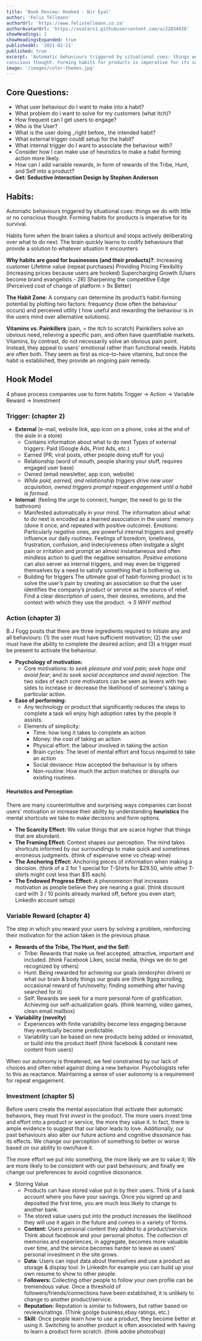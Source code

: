 ```yaml
---
title: 'Book Review: Hooked - Nir Eyal' 
author: 'Felix Tellmann'
authorUrl: 'https://www.felixtellmann.co.za'
authorAvatarUrl: 'https://avatars1.githubusercontent.com/u/22034038'
showHeadings: 2
showHeadingsExpanded: true
publishedAt: '2021-02-21'
published: true
excerpt: 'Automatic behaviours triggered by situational cues: things we do with little or no
conscious thought. Forming habits for products is imperative for its survival.'
image: '/images/color-themes.jpg'
---
```



## Core Questions:

<InfoBlock type="question">
<ul>
<li>What user behaviour do I want to make into a habit? </li>
<li>What problem do i want to solve for my customers (what itch)?</li>
<li>How frequent can I get users to engage? </li>
<li>Who is the User? </li>
<li>What is the user doing _right before_ the intended habit? </li>
<li>What external trigger couldI setup for the habit? </li>
<li>What internal trigger do I want to associate the behaviour with?</li>
<li>Consider how I can make use of heuristics to make a habit forming action more 
likely.</li>
<li>How can I add variable rewards, in form of rewards of the Tribe, Hunt, and Self 
into a product?</li>
<li><strong>Get: Seductive Interaction Design by Stephen Anderson</strong></li>
</ul>
</InfoBlock>

## Habits:

Automatic behaviours triggered by situational cues: things we do with little or no
conscious thought. Forming habits for products is imperative for its survival.

Habits form when the brain takes a shortcut and stops actively deliberating over what to
do next. The brain quickly learns to codify behaviours that provide a solution to whatever
situation it encounters

**Why habits are good for businesses (and their products)?**:
Increasing customer Lifetime value (repeat purchases)
Providing Pricing Flexibility (increasing prices because users are hooked)
Supercharging Growth (Users become brand evangelists - 2R)
Sharpening the competitive Edge (Perceived cost of change of platform > 9x Better)

**The Habit Zone**: A company can determine its product’s habit-forming potential by
plotting two factors: frequency (how often the behaviour occurs) and perceived utility (
how useful and rewarding the behaviour is in the users mind over alternative solutions).

**Vitamins vs. Painkillers** (pain, = the itch to scratch)
Painkillers solve an obvious need, relieving a specific pain, and often have quantifiable
markets. Vitamins, by contrast, do not necessarily solve an obvious pain point. Instead,
they appeal to users’ emotional rather than functional needs. Habits are often both. They
seem as first as nice-to-have vitamins, but once the habit is established, they provide an
ongoing pain remedy.

## Hook Model

4 phase process companies use to form habits Trigger -> Action -> Variable Reward ->
Investment

### Trigger:  (chapter 2)

- **External** (e-mail, website link, app icon on a phone, coke at the end of the aisle in
  a store)
    - Contains information about what to do next Types of external triggers: Paid
      (Google Ads, Print Ads, etc.)
    - Earned (PR, viral posts, other people doing stuff for you)
    - Relationship (word of mouth, people sharing your stuff, requires engaged user base)
    - Owned (email newsletter, app icon, website)
    - _While paid, earned, and relationship triggers drive new user acquisition, owned
      triggers prompt repeat engagement until a habit is formed._
- **Internal**: (feeling the urge to connect, hunger, the need to go to the bathroom)
    - Manifested automatically in your mind. The information about what to do next is
      encoded as a learned association in the users' memory (done it once, and repeated
      with positive outcome). Emotions: Particularly _negative_ ones, are powerful
      internal triggers and greatly influence our daily routines. Feelings of boredom,
      loneliness, frustration, confusion, and indecisiveness often instigate a slight pain
      or irritation and prompt an almost instantaneous and often mindless action to quell
      the negative sensation. _Positive emotions_ can also server as internal triggers,
      and may even be triggered themselves by a need to satisfy something that is
      bothering us.
    - Building for triggers The ultimate goal of habit-forming product is to solve the
      user’s pain by creating an association so that the user identifies the company’s
      product or service as the source of relief. Find a clear description of users, their
      desires, emotions, and the context with which they use the product. -> _5 WHY
      method_

### Action (chapter 3)

B.J Fogg posits that there are three ingredients required to initiate any and all
behaviours: (1) the user must have sufficient motivation; (2) the user must have the
ability to complete the desired action; and (3) a trigger must be present to activate the
behaviour.

- **Psychology of motivation:**
    - Core motivations: _to seek pleasure and void pain;_ _seek hope and avoid fear_;
      and _to seek social acceptance and avoid rejection_. The two sides of each core
      motivators can be seen as levers with two sides to increase or decrease the
      likelihood of someone's taking a particular action.
- **Ease of performing:**
    - Any technology or product that significantly reduces the steps to complete a task
      wil enjoy high adoption rates by the people it assists.
    - Elements of simplicity:
        - Time: how long it takes to complete an action
        - Money: the cost of taking an action
        - Physical effort: the labour involved in taking the action
        - Brain cycles: The level of mental effort and focus required to take an action
        - Social deviance: How accepted the behaviour is by others
        - Non-routine: How much the action matches or disrupts our existing routines.

#### Heuristics and Perception

There are many counterintuitive and surprising ways companies can boost users' motivation
or increase their ability by understanding **heuristics** the mental shortcuts we take to
make decisions and form options.

- **The Scarcity Effect:** We value things that are scarce higher that things that are
  abundant.
- **The Framing Effect:** Context shapes our perception. The mind takes shortcuts informed
  by our surroundings to make quick and sometimes erroneous judgments. (think of expensive
  wine vs cheap wine)
- **The Anchoring Effect:** Anchoring pieces of information when making a decision.
  (think of a 2 for 1 special for T-Shirts for $29.50, while other T-shirts might cost
  less than $15 each)
- **The Endowed Progress Effect:** A phenomenon that increases motivation as people
  believe they are nearing a goal. (think discount card with 3 / 10 points already marked
  off, before you even start; LinkedIn account setup)

### Variable Reward (chapter 4)

The step in which you reward your users by solving a problem, reinforcing their motivation
for the action taken in the previous phase.

- **Rewards of the Tribe, The Hunt, and the Self:**
    - Tribe:  Rewards that make us feel accepted, attractive, important and included.
      (think Facebook Likes, social media, things we do to get recognized by others)
    - Hunt: Being rewarded for achieving our goals (endorphin driven) or what our brain &
      body things our goals are (think 9gag scrolling, occasional reward of fun/novelty;
      finding something after having searched for it)
    - Self: Rewards we seek for a more personal form of gratification. Achieving our
      self-actualization goals. (think learning, video games, clean email mailbox)
- **Variability (novelty)**
    - Experiences with finite variability become less engaging because they eventually
      become predictable.
    - Variability can be based on new products being added or innovated, or build into the
      product itself (think facebook & constant new content from users)

When our autonomy is threatened, we feel constrained by our lack of choices and often
rebel against doing a new behavior. Psychologists refer to this as reactance. Maintaining
a sense of user autonomy is a requirement for repeat engagement.

### Investment (chapter 5)

Before users create the mental association that activate their automatic behaviors, they
must first _invest_ in the product. The more users invest time and effort into a product
or service, the more they value it. In fact, there is ample evidence to suggest that our
labor leads to love. Additionally, our past behaviours also alter our future actions and
cognitive dissonance has its effects. We change our perception of something to better or
worse based on our ability to own/have it.

The more effort we put into something, the more likely we are to value it; We are more
likely to be consistent with our past behaviours; and finally we change our preferences to
avoid cognitive dissonance.

- Storing Value
    - Products can have stored value put in by their users. Think of a bank account where
      you have your savings. Once you signed up and deposited the first time, you are much
      less likely to change to another bank.
    - The stored value users put into the product increases the likelihood they will use
      it again in the future and comes in a variety of forms.
    - **Content:** Users personal content they added to a product/service. Think about
      facebook and your personal photos. The collection of memories and experiences, in
      aggregate, becomes more valuable over time, and the service becomes harder to leave
      as users' personal investment in the site grows.
    - **Data:** Users can input data about themselves and use a product as storage &
      display tool. In LinkedIn for example you can build up your own resume to show to
      other people.
    - **Followers:** Collecting other people to follow your own profile can be tremendous
      value. Once a threshold of followers/friends/connections have been established, it
      is unlikely to change to another product/service.
    - **Reputation:** Reputation is similar to followers, but rather based on
      reviews/ratings. (Think goolge business,ebay ratings, etc.)
    - **Skill:** Once people learn how to use a product, they become better at using it.
      Switching to another product is often associated with having to learn a product form
      scratch. (think adobe photoshop)

